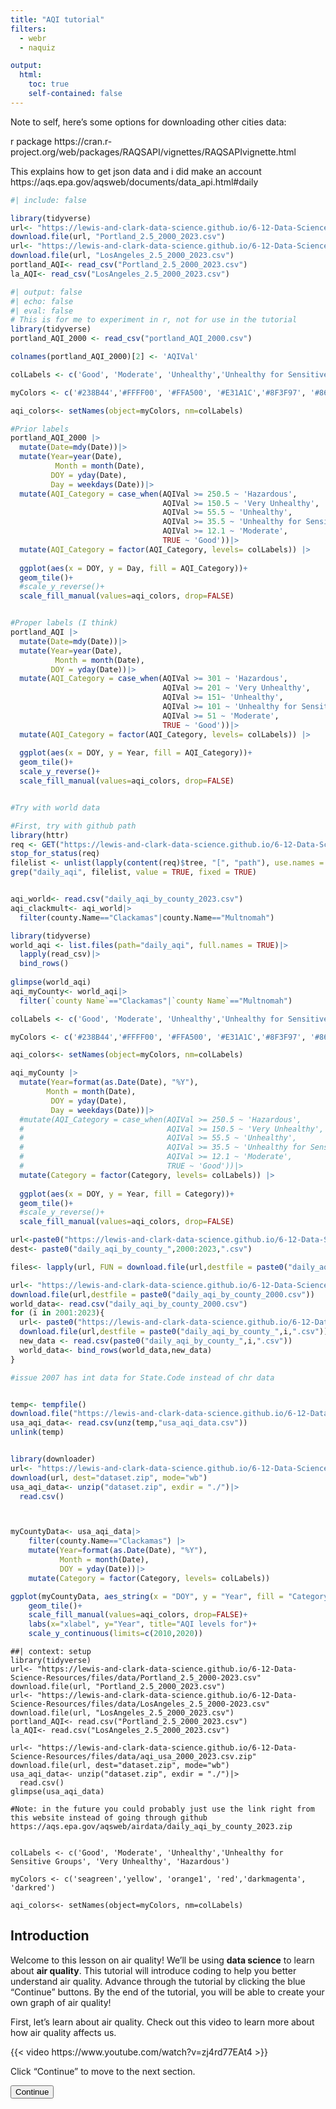 ```yaml
---
title: "AQI tutorial"
filters: 
  - webr
  - naquiz

output: 
  html: 
    toc: true
    self-contained: false
---
```


Note to self, here's some options for downloading other cities data: 

r package https://cran.r-project.org/web/packages/RAQSAPI/vignettes/RAQSAPIvignette.html

This explains how to get json data and i did make an account https://aqs.epa.gov/aqsweb/documents/data_api.html#daily


<script>
console.log("Script loaded");
console.log("Button clicked");
document.addEventListener("DOMContentLoaded", function() {
    let currentPartIndex = 0;
    const parts = document.querySelectorAll(".tutorial-part");
    const buttons = document.querySelectorAll("button[id^='continue-button']");
    const headerHeight = document.querySelector("header") ? document.querySelector("header").offsetHeight : 0;
    const sidebarLinks = document.querySelectorAll("#quarto-margin-sidebar .sidebar a"); // Updated selector

 // Log the selected elements
    console.log('Tutorial parts:', parts);
    console.log('Continue buttons:', buttons);

    // Hide all tutorial parts except the first one
    parts.forEach(function(part, index) {
        if (index !== 0) {
            part.style.display = "none";}});
    
    // Function to scroll to the top of the element, accounting for a fixed header
      function scrollToElement(element) {
          const elementTop = element.getBoundingClientRect().top + window.scrollY;
          window.scrollTo({
              top: elementTop - headerHeight,
             behavior: "smooth"
         });
     }

    
    // Add click event listeners to each button
    buttons.forEach(function(button, index) {
        button.addEventListener("click", function() {
            if (currentPartIndex < parts.length - 1) {
                parts[currentPartIndex].style.display = "block";
                buttons[currentPartIndex].style.display = "none";
                currentPartIndex++;
                parts[currentPartIndex].style.display= "block";
                 // Jump to the id anchor for the current section
         //   window.location.hash = parts[currentPartIndex].id;
        // Scroll to the top of the current section
                scrollToElement(parts[currentPartIndex]);
             // Adjust scroll position to account for the height of the navbar
              //   window.scrollBy(0, 10000);
                } else {
                alert("End of tutorial");}});});});


  // Add click event listeners to sidebar links
  
 //    sidebarLinks.forEach((link, index) => {
//           link.addEventListener("click", function(event) {
//               event.preventDefault(); // Prevent default anchor behavior

            // Hide current part and button
            //parts[currentPartIndex].style.display = "none";
           // buttons[currentPartIndex].style.display = "none";

            // Move to the part corresponding to the sidebar link
 //           currentPartIndex = index;
 //           parts[currentPartIndex].style.display = "block";

            // Scroll to the current part
//            scrollToElement(parts[currentPartIndex]);
//        });
//      });
//    });

</script>

```r
#| include: false

library(tidyverse)
url<- "https://lewis-and-clark-data-science.github.io/6-12-Data-Science-Resources/files/data/Portland_2.5_2000-2023.csv"
download.file(url, "Portland_2.5_2000_2023.csv")
url<- "https://lewis-and-clark-data-science.github.io/6-12-Data-Science-Resources/files/data/LosAngeles_2.5_2000-2023.csv"
download.file(url, "LosAngeles_2.5_2000_2023.csv")
portland_AQI<- read_csv("Portland_2.5_2000_2023.csv")
la_AQI<- read_csv("LosAngeles_2.5_2000_2023.csv")

```

```r
#| output: false
#| echo: false
#| eval: false
# This is for me to experiment in r, not for use in the tutorial
library(tidyverse)
portland_AQI_2000 <- read_csv("portland_AQI_2000.csv")

colnames(portland_AQI_2000)[2] <- 'AQIVal'

colLabels <- c('Good', 'Moderate', 'Unhealthy','Unhealthy for Sensitive Groups', 'Very Unhealthy', 'Hazardous')

myColors <- c('#238B44','#FFFF00', '#FFA500', '#E31A1C','#8F3F97', '#861130')

aqi_colors<- setNames(object=myColors, nm=colLabels)

#Prior labels
portland_AQI_2000 |> 
  mutate(Date=mdy(Date))|>
  mutate(Year=year(Date),
          Month = month(Date),
         DOY = yday(Date), 
         Day = weekdays(Date))|> 
  mutate(AQI_Category = case_when(AQIVal >= 250.5 ~ 'Hazardous',
                                  AQIVal >= 150.5 ~ 'Very Unhealthy',
                                  AQIVal >= 55.5 ~ 'Unhealthy',
                                  AQIVal >= 35.5 ~ 'Unhealthy for Sensitive Groups',
                                  AQIVal >= 12.1 ~ 'Moderate',
                                  TRUE ~ 'Good'))|>
  mutate(AQI_Category = factor(AQI_Category, levels= colLabels)) |>
  
  ggplot(aes(x = DOY, y = Day, fill = AQI_Category))+
  geom_tile()+
  #scale_y_reverse()+
  scale_fill_manual(values=aqi_colors, drop=FALSE)


#Proper labels (I think)
portland_AQI |> 
  mutate(Date=mdy(Date))|>
  mutate(Year=year(Date),
          Month = month(Date),
         DOY = yday(Date))|> 
  mutate(AQI_Category = case_when(AQIVal >= 301 ~ 'Hazardous',
                                  AQIVal >= 201 ~ 'Very Unhealthy',
                                  AQIVal >= 151~ 'Unhealthy',
                                  AQIVal >= 101 ~ 'Unhealthy for Sensitive Groups',
                                  AQIVal >= 51 ~ 'Moderate',
                                  TRUE ~ 'Good'))|>
  mutate(AQI_Category = factor(AQI_Category, levels= colLabels)) |>
  
  ggplot(aes(x = DOY, y = Year, fill = AQI_Category))+
  geom_tile()+
  scale_y_reverse()+
  scale_fill_manual(values=aqi_colors, drop=FALSE)


#Try with world data

#First, try with github path
library(httr)
req <- GET("https://lewis-and-clark-data-science.github.io/6-12-Data-Science-Resources/files/data/daily_aqi")
stop_for_status(req)
filelist <- unlist(lapply(content(req)$tree, "[", "path"), use.names = F)
grep("daily_aqi", filelist, value = TRUE, fixed = TRUE)


aqi_world<- read.csv("daily_aqi_by_county_2023.csv")
aqi_clackmult<- aqi_world|>
  filter(county.Name=="Clackamas"|county.Name=="Multnomah")

library(tidyverse)
world_aqi <- list.files(path="daily_aqi", full.names = TRUE)|>
  lapply(read_csv)|>
  bind_rows() 
  
glimpse(world_aqi)
aqi_myCounty<- world_aqi|>
  filter(`county Name`=="Clackamas"|`county Name`=="Multnomah")

colLabels <- c('Good', 'Moderate', 'Unhealthy','Unhealthy for Sensitive Groups', 'Very Unhealthy', 'Hazardous')

myColors <- c('#238B44','#FFFF00', '#FFA500', '#E31A1C','#8F3F97', '#861130')

aqi_colors<- setNames(object=myColors, nm=colLabels)

aqi_myCounty |> 
  mutate(Year=format(as.Date(Date), "%Y"),
        Month = month(Date),
         DOY = yday(Date), 
         Day = weekdays(Date))|> 
  #mutate(AQI_Category = case_when(AQIVal >= 250.5 ~ 'Hazardous',
  #                                AQIVal >= 150.5 ~ 'Very Unhealthy',
  #                                AQIVal >= 55.5 ~ 'Unhealthy',
  #                                AQIVal >= 35.5 ~ 'Unhealthy for Sensitive Groups',
  #                                AQIVal >= 12.1 ~ 'Moderate',
  #                                TRUE ~ 'Good'))|>
  mutate(Category = factor(Category, levels= colLabels)) |>
  
  ggplot(aes(x = DOY, y = Year, fill = Category))+
  geom_tile()+
  #scale_y_reverse()+
  scale_fill_manual(values=aqi_colors, drop=FALSE)

url<-paste0("https://lewis-and-clark-data-science.github.io/6-12-Data-Science-Resources/files/data/daily_aqi/daily_aqi_by_county_",2000:2023,".csv")
dest<- paste0("daily_aqi_by_county_",2000:2023,".csv")

files<- lapply(url, FUN = download.file(url,destfile = paste0("daily_aqi_by_county_",2000:2023,".csv")))

url<- "https://lewis-and-clark-data-science.github.io/6-12-Data-Science-Resources/files/data/daily_aqi/daily_aqi_by_county_2000.csv"
download.file(url,destfile = paste0("daily_aqi_by_county_2000.csv"))
world_data<- read.csv("daily_aqi_by_county_2000.csv")
for (i in 2001:2023){
  url<- paste0("https://lewis-and-clark-data-science.github.io/6-12-Data-Science-Resources/files/data/daily_aqi/daily_aqi_by_county_",i,".csv")
  download.file(url,destfile = paste0("daily_aqi_by_county_",i,".csv"))
  new_data <- read.csv(paste0("daily_aqi_by_county_",i,".csv"))
  world_data<- bind_rows(world_data,new_data)
}

#issue 2007 has int data for State.Code instead of chr data


temp<- tempfile()
download.file("https://lewis-and-clark-data-science.github.io/6-12-Data-Science-Resources/files/data/aqi_usa_2000_2023.csv.zip", temp)
usa_aqi_data<- read.csv(unz(temp,"usa_aqi_data.csv"))
unlink(temp)


library(downloader)
url<- "https://lewis-and-clark-data-science.github.io/6-12-Data-Science-Resources/files/data/aqi_usa_2000_2023.csv.zip"
download(url, dest="dataset.zip", mode="wb") 
usa_aqi_data<- unzip("dataset.zip", exdir = "./")|>
  read.csv()



myCountyData<- usa_aqi_data|>
    filter(county.Name=="Clackamas") |>
    mutate(Year=format(as.Date(Date), "%Y"),
           Month = month(Date),
           DOY = yday(Date))|> 
    mutate(Category = factor(Category, levels= colLabels))

ggplot(myCountyData, aes_string(x = "DOY", y = "Year", fill = "Category"))+
    geom_tile()+
    scale_fill_manual(values=aqi_colors, drop=FALSE)+
    labs(x="xlabel", y="Year", title="AQI levels for")+
    scale_y_continuous(limits=c(2010,2020))
```




```webr-r
##| context: setup
library(tidyverse)
url<- "https://lewis-and-clark-data-science.github.io/6-12-Data-Science-Resources/files/data/Portland_2.5_2000-2023.csv"
download.file(url, "Portland_2.5_2000_2023.csv")
url<- "https://lewis-and-clark-data-science.github.io/6-12-Data-Science-Resources/files/data/LosAngeles_2.5_2000-2023.csv"
download.file(url, "LosAngeles_2.5_2000_2023.csv")
portland_AQI<- read.csv("Portland_2.5_2000_2023.csv")
la_AQI<- read.csv("LosAngeles_2.5_2000_2023.csv")

url<- "https://lewis-and-clark-data-science.github.io/6-12-Data-Science-Resources/files/data/aqi_usa_2000_2023.csv.zip"
download.file(url, dest="dataset.zip", mode="wb") 
usa_aqi_data<- unzip("dataset.zip", exdir = "./")|>
  read.csv()
glimpse(usa_aqi_data)

#Note: in the future you could probably just use the link right from this website instead of going through github https://aqs.epa.gov/aqsweb/airdata/daily_aqi_by_county_2023.zip


colLabels <- c('Good', 'Moderate', 'Unhealthy','Unhealthy for Sensitive Groups', 'Very Unhealthy', 'Hazardous')

myColors <- c('seagreen','yellow', 'orange1', 'red','darkmagenta', 'darkred')

aqi_colors<- setNames(object=myColors, nm=colLabels)

```


## Introduction

Welcome to this lesson on air quality! We'll be using **data science** to learn about **air quality**. This tutorial will introduce coding to help you better understand air quality. Advance through the tutorial by clicking the blue "Continue" buttons. By the end of the tutorial, you will be able to create your own graph of air quality! 

<div class="tutorial-part" style="display: block;">

First, let's learn about air quality. Check out this video to learn more about how air quality affects us. 

{{< video https://www.youtube.com/watch?v=zj4rd77EAt4 >}}

Click "Continue" to move to the next section. 

<button id="continue-button" class="btn btn-primary float-start me-2">Continue</button>
</div>

<div class="tutorial-part" style="display: none;">

## Data Science

What is data? 

-   Data is large amounts of information that you collect. Often, it looks like a lot of numbers that are collected to describe some phenomenon. 

-   For example, if you measure the temperature every day in one location for one year, you would have created **data**. You can then use **data science** to analyze that data. 

What is data science? 

-   Data science is the ability to synthesize **data** and derive meaningful information. Often, graphs, maps, models, and charts are used to help understand data and display information. 

**Stop and think** 

::: panel-tabset
## Question

::: question
**What is an example of data?**

::: choices
::: {.choice .correct-choice}
The age and grade of everyone in your school
:::

::: {.choice .correct-choice}
The favorite restaurant of everyone who walks down your street
:::

::: {.choice .correct-choice}
The pm2.5 data for every day in 2023 in Portland
:::

::: {.choice .correct-choice}
All of the above
:::
:::
:::
:::

<button id="continue-button" class="btn btn-primary float-start me-2">Continue</button>
</div>

<div class="tutorial-part" style="display: none;">


## Using the computer to do data science 

In this tutorial, we're going to use coding to analyze large amounts of data. We'll be able to create graphs by writing code. 

We're going to use a coding language called **R**. Basically, "R" is a collection of commands that the computer understands. You can tell the computer one of the commands and it will know to do something.

### Introduction to R

This tutorial lets you use R to work with data. Throughout the tutorial, there are gray boxes with a green "run code" button. These are called code chunks. You can type commands into these boxes and it will output answers. Let's try it out.

One command the computer knows is multiplication! Try typing `5*3` in the box right below this. Then **press** the green play button that says "run code".

::: panel-tabset

## Code editor

```webr-r
# Type your code here!


```

## Answer

**Press** run code

```webr-r
# Type your code here!
5*3

```
:::

Did you see the number 15 pop out?

Here's another code chunk you can try typing something into. Maybe you want to try a division problem? Or maybe you want the computer to say hello to you? There's a few different tabs you can click on to learn how to do cool things!

::: panel-tabset
## Code editor

Want to try out your own code? Maybe another math problem? Here's a place to do that. Otherwise click on the tabs to learn something new!

```webr
#Type your code here



```

## Say hello

Would you like the computer to say hello to you?

First, type your name where the blank \_\_\_\_\_\_\_ is, in the second code chunk. Don't delete the quotation marks.

Here's an example:

```webr
#| read-only: true
name = "Olivia"
```

Now your turn. Type your name instead of the blank \_\_\_\_\_ and then click play:

```webr
name = "_____"

cat("Hello", name, "How are you today?")

```

## Find the largest number

We can use r to find the largest number in a long list of numbers. To try this out, type a bunch of numbers inside the parentheses (\_\_\_\_\_\_). Separate your numbers with a comma. Don't delete anything else!

Here's an example:

```webr-r
#| read-only:true
numbers = c(41, 55, 98, 104, 2, 8)
```

Now you try. **Type** your numbers after the first parenthesis and separate them with a comma. Then **click** run code.

```webr-r
numbers = c(_,_,_,_,_,_,)
```

Now let's run a function that will tell us which number is the biggest. **Click** the play button on this code chunk too.

```webr-r
max(numbers)
```
:::

### Analyzing data with R

The programming language R can also do very complicated things, like work with large amounts of data and create graphs. 

-   You can import data from various sources, clean and process it, perform statistical analyses and generate reports or visualizations

-   We are going to be utilizing the data visualization aspect and create graphs from a big data set

<button id="continue-button" class="btn btn-primary float-start me-2">Continue</button>
</div>

<div class="tutorial-part" style="display: none;">


## Our data

::: columns
::: {.column width="70%"}

Today, we'll be looking at air quality data [from the EPA](https://www.epa.gov/outdoor-air-quality-data/air-data-tile-plot). It contains data that was collected nearly every day for 23 years (2000-2023). It calculates the **air quality index** based on the **PM 2.5** levels. 

:::
:::{.column width="30%"}

![from.https://cleanairenc.org/blog/2017/02/16/north-carolinas-air-quality/](https://lewis-and-clark-data-science.github.io/6-12-Data-Science-Resources/files/figures/aqiimage.jpg){fig-align="right" fig-alt="aqi index" height=".5in"}
:::
:::

![from.https://www.amtrakvacations.com/trips/portland-or-ultimate-getaway-roundtrip-from-los-angeles](https://lewis-and-clark-data-science.github.io/6-12-Data-Science-Resources/files/figures/portlandla.png){fig-align="right" fig-alt="Portland LA map" height="3in"}

We're focusing on Portland and Los Angeles air quality data. Click the blue box below to view the data. 

::: {.callout-note collapse="true"}
## Air quality raw data Portland

```r
#| echo: false
#| output: true
library(knitr)
library(DT)
datatable(portland_AQI)
#kable(portland_AQI)

```
:::

::: {.callout-note collapse="true"}
## Air quality raw data Los Angelos

```r
#| echo: false
#| output: true
library(DT)
datatable(la_AQI)
```
:::

Wow that's a lot of data! It's pretty hard to get any meaningful information from just that table of information. Luckily, we can use R to better understand it and make graphs! 

Before we use R, though, let's try to understand a bit of what's going on. 

-   At the top of the table, there are bolded words. These are column titles and refer to the **variable names** that are collected when measuring air quality. 

-   Underneath the variable names, you'll see individual **entries** for the data. 

-   At the very bottom of the data table, you can click to different pages of data and see how many total entries there are.

**Stop and think**

::: panel-tabset

## Question

::: question 

*How many data entries are there in the Los Angeles data?* 

::: choices
::: {.choice .correct-choice}
8,594 data entries
:::
::: choice
8,744 data entries
:::
::: choice
10 data entries
:::
::: choice
100 data entries
:::
:::
:::
:::


::: panel-tabset

## Question

::: question 

*What was the* ***PM2.5 AQI Value*** *in Portland on* ***01/01/2000***? 

::: choices
::: choice
158
:::
::: choice
62
:::
::: {.choice .correct-choice}
49
:::
::: choice
100
:::
:::
:::
:::

### Data location

Let's find out exactly where the air quality data was recorded. If you look at the data table, are you able to find all the **locations (sites) in Portland** where they recorded the air quality? 

-   This is a pretty hard task, as it requires you to look through all the data and find all the different site names. Luckily, we can use the computer to quickly check how many locations there are. 

-   The R command `unique()` outputs all the unique data entries in one column. In other words, it will tell us all the **different** entries the Site Name column. 

**Press** run code below. If you want to learn more about the code, click "Learn more"!

::: panel-tabset

## Code editor

```webr-r
unique(portland_AQI$Site.Name)
```

## Learn more

The command we used is 
```r
#| eval: false
unique(portland_AQI$Site.Name)
```

-   `portland_AQI` specifies the data we're looking at. In this case, `portland_AQI` is the name of our data frame - it contains all the data in the Portland table you saw above.
      
      -   The name for the Los Angeles data is `la_AQI`. It contains all the data in the Los Angeles table you saw above.

-   The `$` tells R to find a column name. 

-   `Site.Name` is the name of the column we want to look at, as it contains the locations

## Challenge

Can you figure out the names of the Los Angeles locations where they measured air quality data? 

**Edit** the code below so that it outputs Los Angeles site names. 

*Hint:* You'll need to change the part of the code that says `portland_AQI`. What's the name of the Los Angeles data set? 

```webr-r
unique(portland_AQI$Site.Name)

```

## Challenge Answer

```webr-r
unique(la_AQI$Site.Name)

```
:::

Do you recognize any of the site names? Are any close to where you live?

## Graphing our data

Now that we understand **what** the data table contains, let's try to graph it and better understand what it **means**. 

Our goal is to make a graph of the overall air quality in Portland and Los Angeles by describing how **healthy** or **unhealthy** the air is. 

The EPA defines the following categories based on the air quality index (AQI): 

![From https://www.airnow.gov/aqi/aqi-basics/](https://lewis-and-clark-data-science.github.io/6-12-Data-Science-Resources/files/figures/aqilevels.png){fig-align="left" fig-alt="AQI color, description, index values" height="2in"}
We've inputted these values and colors into our code for the graph. 

You may have noticed that if you go to the [EPA website](https://www.epa.gov/outdoor-air-quality-data/air-data-tile-plot), they have options to generate a graph right there! So why would we make our own graph? Well, they have pretty limited options for what type of graph you can create and what variables you can choose. If we use R (coding), we have lots more options for types of graphs!

### AQI Tile Plot

We'll start by making a *tile plot* for the air quality index (AQI) from 2000-2023. Let's see what the graph looks like for Portland and Los Angeles. Later on, you'll have options to create other types of graphs for more locations.

**Press** run code below. 

::: panel-tabset

## Portland AQI Tile Graph

```webr-r
colnames(portland_AQI)[2] <- 'AQIVal'

colLabels <- c('Good', 'Moderate', 'Unhealthy','Unhealthy for Sensitive Groups', 'Very Unhealthy', 'Hazardous')

myColors <- c('#238B44','#FFFF00', '#FFA500', '#E31A1C','#8F3F97', '#861130')

aqi_colors<- setNames(object=myColors, nm=colLabels)

portland_AQI |> 
  mutate(Date=mdy(Date))|>
  mutate(Year=year(Date),
          Month = month(Date),
         DOY = yday(Date))|> 
  mutate(AQI_Category = case_when(AQIVal >= 301 ~ 'Hazardous',
                                  AQIVal >= 201 ~ 'Very Unhealthy',
                                  AQIVal >= 151~ 'Unhealthy',
                                  AQIVal >= 101 ~ 'Unhealthy for Sensitive Groups',
                                  AQIVal >= 51 ~ 'Moderate',
                                  TRUE ~ 'Good'))|>
  mutate(AQI_Category = factor(AQI_Category, levels= colLabels)) |>
  
  ggplot(aes(x = DOY, y = Year, fill = AQI_Category))+
  geom_tile()+
  scale_y_reverse()+
  scale_fill_manual(values=aqi_colors, drop=FALSE)+
  labs(x="Day of year", y="Year", title="AQI levels for Portland")

```

## Los Angeles AQI Tile Graph 

```webr-r
colnames(la_AQI)[2] <- 'AQIVal'

colLabels <- c('Good', 'Moderate', 'Unhealthy','Unhealthy for Sensitive Groups', 'Very Unhealthy', 'Hazardous')
myColors <- c('#238B44','#FFFF00', '#FFA500', '#E31A1C','#8F3F97', '#861130')
aqi_colors<- setNames(object=myColors, nm=colLabels)

la_AQI |> 
  mutate(Date=mdy(Date))|>
  mutate(Year=year(Date),
          Month = factor(month(Date)),
         DOY = yday(Date))|> 
  mutate(AQI_Category = case_when(AQIVal >= 301 ~ 'Hazardous',
                                  AQIVal >= 201 ~ 'Very Unhealthy',
                                  AQIVal >= 151~ 'Unhealthy',
                                  AQIVal >= 101 ~ 'Unhealthy for Sensitive Groups',
                                  AQIVal >= 51 ~ 'Moderate',
                                  TRUE ~ 'Good'))|>
  mutate(AQI_Category = factor(AQI_Category, levels= colLabels)) |>
  
  ggplot(aes(x = DOY, y = Year, fill = AQI_Category))+
  geom_tile()+
  scale_y_reverse()+
  scale_fill_manual(values=aqi_colors, drop=FALSE)+
  labs(x="Day of year", y="Year", title="AQI levels for LA")

```

## Troubleshooting

-   Run Code button not working: Make sure you wait until the green circle at the very top of this page says "Ready!" We have some code running in the background and the green circle indicates it has finished running. ![](https://lewis-and-clark-data-science.github.io/6-12-Data-Science-Resources/files/figures/webrready.png){fig-align="right" fig-alt="webr ready image" height="0.5in"} 

-   Error message: Did you accidentally delete or change some code? Click the refresh button at the top of the code cell and try running it again. 

:::

**Stop and think**

Talk with your neighbor about the graphs!

-   What do you notice?

-   What do you wonder? 

-   What is different between the two graphs? 

        -   Why are they different? 
        
-   What else would you like to know? 

## Customize your own graphs! 

In the next section section, you'll have the options to make more air quality graphs with lots of customizations. You'll be able to make [another tile plot and choose your own location](#sec-tilemylocation) or [make a scatterplot of AQI over time](#sec-scatterplot). 

## Make a tile plot of any county! {#sec-tilemylocation}

What if you wanted to look at the air quality data for another place? You'll be able to do that below.

This data is also [from the EPA](https://aqs.epa.gov/aqsweb/airdata/download_files.html#AQI), but it has all the counties in the US!


### Choose a county {#sec-choosecounty}

First, you'll need to choose a county that you want to graph. 

Here are your options, organized by state. Click through them and find the county you'd like to graph. You'll need to remember the exact spelling AND capitalization. 

::: {.callout-note collapse="true"}
## States and County Names

```r
#| output: true
#| echo: false
#| eval: false

library(downloader)
url<- "https://lewis-and-clark-data-science.github.io/6-12-Data-Science-Resources/files/data/aqi_usa_2000_2023.csv.zip"
download(url, dest="dataset.zip", mode="wb") 
usa_aqi_data<- unzip("dataset.zip", exdir = "./")|>
  read.csv()

library(DT)
library(knitr)
usa_aqi_data|>
  select('State.Name','county.Name')|>
  unique()|>
  group_by(State.Name)|>
  datatable()
usa_aqi_data|>
  select('State.Name','county.Name')|>
  unique()|>
  group_by(State.Name)|>
  kable()
```
:::

### Create a tile plot

Now, you'll tell the computer which county you chose.

**Important** make sure you spell the County name exactly as you found it in the table above, and be sure to use proper capitalization as well. 


::: panel-tabset 

## Code editor

**Type** your county name in the code chunk below. Replace the red line with the county but DON'T delete the quotes `""`. 

**Press** Run Code

```webr-r
myCounty = "__________"

```

## Example

```webr-r
myCounty = "Multnomah"

```
:::

Now we can graph! 

**Press** run code below. 

::: panel-tabset

## Code editor

**Press** run code

```webr-r

colLabels <- c('Good', 'Moderate', 'Unhealthy','Unhealthy for Sensitive Groups', 'Very Unhealthy', 'Hazardous')

myColors <- c('seagreen','yellow', 'orange1', 'red','darkmagenta', 'darkred')

aqi_colors<- setNames(object=myColors, nm=colLabels)


myCountyData<- usa_aqi_data|>
  filter(county.Name==myCounty) |>
  mutate(Year=format(as.Date(Date), "%Y"),
        Month = factor(month(Date)),
         DOY = yday(Date))|> 
  mutate(Category = factor(Category, levels= colLabels)) 
  
  ggplot(myCountyData, aes(x = DOY, y = Year, fill = Category))+
  geom_tile()+
#  scale_y_reverse()+
  scale_fill_manual(values=aqi_colors, drop=FALSE)+
  labs(x="Day of Year", y="Year", title=paste0("AQI levels for ", myCounty))
```

## Troubleshooting

-   Run Code button not working: Make sure you wait until the green circle at the very top of this page says "Ready!" We have some code running in the background and the green circle indicates it has finished running. ![](https://lewis-and-clark-data-science.github.io/6-12-Data-Science-Resources/files/figures/webrready.png){fig-align="right" fig-alt="webr ready image" height="0.5in"} 

-   Error message: 

    -   Did you accidentally delete or change some code? Click the refresh button at the top of the code cell and try running it again. 
    -   Did you run all the previous code chunks in this section? Return to the code editor where you chose your county name. Make sure you clicked the "Run code" button.
    -   Did you spell and capitalize the County name correctly, exactly as it was found in the table of ["States and County Names"?](#sec-choosecounty)

:::

## Create a scatter plot of AQI over time {#sec-scatterplot}

Next, we're going to graph the number of **days per year** when the AQI was above a certain threshold. 

In other words, we'll graph the number of days when the AQI was red or orange or green or whatever level you choose. Then, we'll see how this **data changes over time**, from 2020 to 2023.

To do this, we'll use a scatterplot. A scatterplot is a collection of points, where each point represents a data value. 

**Stop and Think**

Before we start, what do you think the graph might look like? Discuss these questions with your neighbor: 

-   In Portland, do you think the air quality is getting **better** or **worse** since 2000? 

-   If we only look at **Unhealthy** AQI levels (red) in Portland, do you think there will be **more** or **less** total days of unhealthy air quality since 2000?

### Step 1: Choose your county {#sec-scatterplotstep1}

**Important** make sure you spell the County name exactly as you found it in the table above, and be sure to use proper capitalization as well. 


::: panel-tabset 

## Code editor

**Type** your county name in the code chunk below. Replace the red line with the county but DON'T delete the quotes `""`. 

**Press** Run Code

```webr-r
myCounty = "__________"

```

## Example

```webr-r
myCounty = "Multnomah"

```
:::

### Step 2: Choose which AQI level you want to graph

Now, you can choose which air quality level you'd like to graph. You can focus on any of the following: 

-   "Good"
-   "Moderate"
-   "Unhealthy for Sensitive Groups"
-   "Unhealthy"
-   "Very Unhealthy"
-   "Hazardous"

::: panel-tabset

## Code editor

**Type** the level you choose in the code chunk. Replace the red line and be sure to keep the quotes. 

**Press** Run code

```webr-r
myLevel = "_______"
```

## Example

```webr-r
myLevel = "Unhealthy"
```

:::

### Step 3: Choose a color

Now you can choose a color for your points. Here are a few options. Otherwise go to [this link](http://www.stat.columbia.edu/~tzheng/files/Rcolor.pdf) for more options.

-   "red"
-   "green"
-   "blue"
-   "orange"
-   "pink"
-   "purple"
-   "yellow"

::: panel-tabset

## Code editor

**Type** your color name in the code chunk. Replace the red line. Do not use any capitalization and be sure to keep the quotes `""`.

**Press** run code

```webr-r
myColor = "_____"

```

## Example

```webr-r
myColor = "red"

```

:::

### Step 4: Create the graph!

Now you can create your graph! 

::: panel-tabset

## Code editor

**Press** run code

```webr-r
myScatterplotData<- usa_aqi_data|>
  filter(county.Name==myCounty) |>
  mutate(Year=format(as.Date(Date), "%Y"),
        Month = factor(month(Date)),
         DOY = yday(Date))|> 
  mutate(Category = factor(Category, levels= colLabels)) |>
  filter(Category == myLevel)

myScatterplotData |>
  group_by(Year) |>
  count() |>
  
  ggplot(aes(x=Year, y=n, color=myColor))+
  geom_point() +
  labs(title = paste0("Number of days with AQI value ", myLevel, " 2000-2023"),
       x = "Year",
       y = paste0("Number of days with AQI value ", myLevel))+
  scale_x_discrete(breaks = scales::pretty_breaks(n = 10))

```

## Add a line of best fit

Want to add a line of best fit? 

**Press** run code.

```webr-r
myScatterplotData<- usa_aqi_data|>
  filter(county.Name==myCounty) |>
  mutate(Year=as.integer(format(as.Date(Date), "%Y")),
        Month = factor(month(Date)),
         DOY = yday(Date))|> 
  mutate(Category = factor(Category, levels= colLabels)) |>
  filter(Category == myLevel)

myScatterplotData |>
  group_by(Year) |>
  count() |>
  
  ggplot(aes(x=Year, y=n))+
  geom_point(color=myColor) +
  geom_smooth(method='lm', color=myColor)+
  labs(title = paste0("Number of days with AQI value ", myLevel, " 2000-2023"),
       x = "Year",
       y = paste0("Number of days with AQI value ", myLevel))+
  scale_x_discrete(breaks = scales::pretty_breaks(n = 10))

```

## Troubleshooting

-   Run Code button not working: Make sure you wait until the green circle at the very top of this page says "Ready!" We have some code running in the background and the green circle indicates it has finished running. ![](https://lewis-and-clark-data-science.github.io/6-12-Data-Science-Resources/files/figures/webrready.png){fig-align="right" fig-alt="webr ready image" height="0.5in"} 

-   Error message: 

    -   Did you accidentally delete or change some code? Click the refresh button at the top of the code cell and try running it again. 
    -   Did you run all the previous code chunks in this section? Return to [Step 1](#sec-scatterplotstep1) and make sure you pressed "Run code" in every step. 
    -   Did you spell and capitalize all the variables correctly, as specified in each step? If not, correct it and press "run code" in that step. 

:::

## Code Challenge

Want to change your graph up? Follow the steps below to edit your graph even more!

### Step 1: Choose your location {#sec-challengestep1}

First, you'll tell the computer which county you'd like to graph. 

**Important** make sure you spell the County name exactly as you found it in the table above, and be sure to use proper capitalization as well. 

**Type** the county name in the code chunk below. Replace the red line with the county but DON'T delete the quotes `""`. 

::: panel-tabset 

## Code editor

```webr-r
myCounty = "__________"

```

## Example

```webr-r
myCounty = "Multnomah"

```
:::

### Step 2: Choose your variables

Next, you can decide whether you want to view the data by **month** or by **day of the year**. In the graph we made previously, we looked at the AQI index for each **day of year**. But, if you'd like, you can combine the data and look at it by **month**. 

Choose which one you prefer and **press** run code below. 

::: panel-tabset
## View data by MONTH

```webr-r
xvar = 'Month'
```

## View data by DAY OF YEAR

```webr-r
xvar = 'DOY'
```

:::

### Step 3: Add labels

Now let's add labels to your tile plot. 

Type in names for your labels below. Replace the red lines and keep the quotes `""`. 

The `xlabel` is the label for the bottom axis. 

The `ylabel` is the label for the left axis. This will be year for all plots.

The `title` goes on the top of the graph. 

::: panel-tabset

## Code editor

**Type** your labels below. 

**Press** run code.

```webr-r
xlabel = "_____"

ylabel = "Year"

title = "_____"

```

## Example
```webr-r
xlabel = "Month"

ylabel = "Year"

title = "AQI Levels for Multnomah County"

```
:::

### Step 4: Choose your category levels

The EPA has defined category levels for air quality (good, moderate, unhealthy for sensitive groups, unhealthy, very unhealthy, hazardous). But maybe, you want to adjust those categories. For example, you might be extra sensitive to air pollution, so you want the "good" category to be smaller. Here, you have the option to define those categories. 



Now let's make your graph! 

**Press** run code below to see your graph. If you want to know more about how the code works, click "Learn more"!

::: panel-tabset

## Code editor

**Press** run code

```webr-r

colLabels <- c('Good', 'Moderate', 'Unhealthy','Unhealthy for Sensitive Groups', 'Very Unhealthy', 'Hazardous')

myColors <- c('seagreen','yellow', 'orange1', 'red','darkmagenta', 'darkred')

aqi_colors<- setNames(object=myColors, nm=colLabels)


myCountyData<- usa_aqi_data|>
  filter(county.Name==myCounty) |>
  mutate(Year=format(as.Date(Date), "%Y"),
        Month = factor(month(Date)),
         DOY = yday(Date))|> 
  mutate(Category = factor(Category, levels= colLabels))
  
  ggplot(myCountyData, aes_string(x = xvar, y = "Year", fill = "Category"))+
  geom_tile()+
  scale_fill_manual(values=aqi_colors, drop=FALSE)+
  labs(x=xlabel, y="Year", title=paste0("AQI levels for ", myCounty))
```

## Learn more

I'll get to this :) 

## Troubleshooting

-   Run Code button not working: Make sure you wait until the green circle at the very top of this page says "Ready!" We have some code running in the background and the green circle indicates it has finished running.   ![](https://lewis-and-clark-data-science.github.io/6-12-Data-Science-Resources/files/figures/webrready.png){fig-align="right" fig-alt="webr ready image" height="0.5in"} 

-   Error message: 

    -   Did you accidentally delete or change some code? Click the refresh button at the top of the code cell and try running it again. 
    -   Did you run all the previous code chunks in this section? Return to [Step 1](#sec-challengestep1) and make sure you pressed "Run code" in every step. 
    -   Did you spell and capitalize all the variables correctly, as specified in each step? If not, correct it and press "run code" in that step. 

:::

## Other options to learn more

After graphing, you may have some more questions! In the tabs below, there is some code you can run to learn more about your data and hopefully answer some of those questions. 

::: panel-tabset

## Look at your raw data

::: {.callout-note collapse="true"}

## Open this blue box first!

**Press** run code to see your raw data! 

It might be very large, so you can click the blue rectangle again to close the data. 

```webr-r
myCountyData
```

:::

## View multiple counties at once

Want to combine county data? 

**Replace** the red lines with your county names! Make sure you enclose them with quotes `""` and spell their names properly (refer back to [this table](#sec-choosecounty)).

**Press** run code

```webr-r
myCounty = "Clackamas" 
myCounty2 = "Multnomah"

```

Now, let's make the graph again:

```webr-r

myCountyData<- usa_aqi_data|>
  filter(county.Name==myCounty | county.Name==myCounty2) |>
  mutate(Year=format(as.Date(Date), "%Y"),
        Month = factor(month(Date)),
         DOY = yday(Date))|> 
  mutate(Category = factor(Category, levels= colLabels))
  
  ggplot(myCountyData, aes_string(x = xvar, y = "Year", fill = "Category"))+
  geom_tile()+
  scale_fill_manual(values=aqi_colors, drop=FALSE)+
  labs(x=xlabel, y="Year", title=paste0("AQI levels for ", myCounty, " and ", myCounty2))
```

## Choose year limits

THIS DOESN"T WORK YET... MAYBE WILL NEED TO JUST DELETE

Would you like to focus on a specific set of years? To do this, we'll add limits for the year.

**Type** a year below. Replace the red line. 

**Press** Run code

```webr-r
lowerLimit = "________"

upperLimit = "______"

```

Example: 

```webr-r
lowerLimit = "2015"

upperLimit = "2023"

```

Now, we can run the graph code again: 

**Press** run code

```webr-r

myCountyData<- usa_aqi_data|>
  filter(county.Name==myCounty) |>
  mutate(Year=format(as.Date(Date), "%Y"),
        Month = factor(month(Date)),
         DOY = yday(Date))|> 
  mutate(Category = factor(Category, levels= colLabels))
  
  ggplot(myCountyData, aes_string(x = xvar, y = "Year", fill = "Category"))+
  geom_tile()+
  scale_fill_manual(values=aqi_colors, drop=FALSE)+
  labs(x=xlabel, y="Year", title=paste0("AQI levels for ", myCounty))
```

:::

